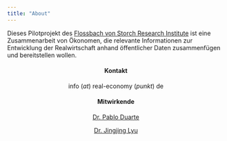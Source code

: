 ```yaml
---
title: "About"
---
```


Dieses Pilotprojekt des [Flossbach von Storch Research Institute](https://www.flossbachvonstorch-researchinstitute.com/de/) ist eine Zusammenarbeit von Ökonomen, die relevante Informationen zur Entwicklung der Realwirtschaft anhand öffentlicher Daten zusammenfügen und bereitstellen wollen. 

<center> 
#### Kontakt
info (_at_) real-economy (_punkt_) de


####  Mitwirkende 
<a href="https://www.flossbachvonstorch-researchinstitute.com/en/about-us/team/" target="_blank">Dr. Pablo Duarte</a>

<a href="https://www.wiwi.uni-muenster.de/oeew/de/dr-jingjing-lyu" target="_blank">Dr. Jingjing Lyu</a>


</center>